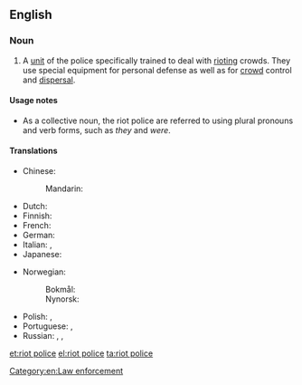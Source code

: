 ==English==
{{wikipedia}}

===Noun===
{{en-noun|-}}

# A [[unit]] of the police specifically trained to deal with [[riot#Verb|riot]]ing crowds. They use special equipment for personal defense as well as for [[crowd]] control and [[dispersal]].

====Usage notes====
* As a collective noun, the riot police are referred to using plural pronouns and verb forms, such as ''they'' and ''were''.

====Translations====
{{trans-top|a unit of police specifically trained to deal with rioting crowds}}
* Chinese:
*: Mandarin: {{t+|cmn|防暴警察|tr=fángbào jǐngchá|sc=Hani}}
* Dutch: {{t+|nl|oproerpolitie|f}}
* Finnish: {{t+|fi|mellakkapoliisi}}
* French: {{t|fr|police antiémeute|f}}
* German: {{t|de|Bereitschaftspolizei|f}}
* Italian: {{t+|it|celere}}, {{t|it|polizia antisommossa|f}}
* Japanese: {{t|ja|機動隊|tr=きどうたい, kidōtai|sc=Jpan}}
{{trans-mid}}
* Norwegian:
*: Bokmål: {{t|nb|opprørspoliti|n}}
*: Nynorsk: {{t|nn|opprørspoliti|n}}
* Polish: {{t|pl|oddziały prewencji|m-p}}, {{t+|pl|prewencja|f}} {{qualifier|colloquial}}
* Portuguese: {{t|pt|polícia de choque|f}}, {{t|pt|batalhão de choque|m}}
* Russian: {{t+|ru|ОМО́Н|m}}, {{t|ru|[[поли́ция]] по [[охрана|охра́не]] [[общественный|обще́ственного]] [[порядок|поря́дка]]|f|tr=polícija po oxráne obščéstvennovo porjádka}}, {{t+|ru|спецна́з|m}}
{{trans-bottom}}

[[Category:en:Law enforcement]]

[[et:riot police]]
[[el:riot police]]
[[ta:riot police]]